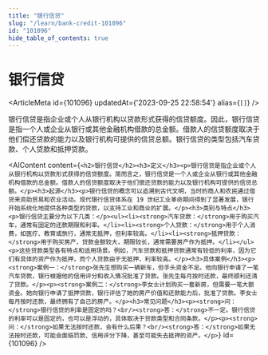 ```yaml
---
title: "银行信贷"
slug: "/learn/bank-credit-101096"
id: "101096"
hide_table_of_contents: true
---
```



# 银行信贷

<ArticleMeta id={101096} updatedAt={'2023-09-25 22:58:54'} alias={`[]`} />
<div className='border-solid border-b border-t-0 my-4 border-[var(--ifm-color-gray-300)]' />

银行信贷是指企业或个人从银行机构以贷款形式获得的信贷额度。因此，银行信贷是指一个人或企业从银行或其他金融机构借款的总金额。借款人的信贷额度取决于他们偿还贷款的能力以及银行机构可提供的信贷总额。银行信贷的类型包括汽车贷款、个人贷款和抵押贷款。

<AIContent content={`<h2>银行信贷</h2><h3>定义</h3><p>银行信贷是指企业或个人从银行机构以贷款形式获得的信贷额度。简而言之，银行信贷是一个人或企业从银行或其他金融机构借款的总金额。借款人的信贷额度取决于他们偿还贷款的能力以及银行机构可提供的信贷总额。</p><h3>起源</h3><p>银行信贷的概念可以追溯到古代文明，当时的商人和农民通过借贷来资助贸易和农业活动。现代银行信贷体系在 19 世纪工业革命期间得到了显著发展，银行开始系统化地提供各种类型的贷款，以支持工业和商业的扩展。</p><h3>类别与特点</h3><p>银行信贷主要分为以下几类：</p><ul><li><strong>汽车贷款：</strong>用于购买汽车，通常有固定的还款期限和利率。</li><li><strong>个人贷款：</strong>用于个人消费，如医疗、教育或旅行，通常无抵押，但利率较高。</li><li><strong>抵押贷款：</strong>用于购买房产，贷款金额较大，期限较长，通常需要房产作为抵押。</li></ul><p>这些贷款类型各有特点和适用场景。例如，汽车贷款和抵押贷款通常有较低的利率，因为它们有具体的资产作为抵押，而个人贷款由于无抵押，利率较高。</p><h3>具体案例</h3><p><strong>案例一：</strong>张先生想购买一辆新车，但手头资金不足。他向银行申请了一笔汽车贷款，银行根据他的信用评分和收入情况批准了贷款。张先生每月按时还款，最终顺利还清了贷款。</p><p><strong>案例二：</strong>李女士计划购买一套新房，但需要一笔大额资金。她向银行申请了抵押贷款，银行评估了她的房产价值和还款能力后，批准了贷款。李女士每月按时还款，最终拥有了自己的房产。</p><h3>常见问题</h3><p><strong>问：</strong>银行信贷的利率是固定的吗？<br/><strong>答：</strong>不一定。银行信贷的利率可以是固定的，也可以是浮动的，具体取决于贷款类型和合同条款。</p><p><strong>问：</strong>如果无法按时还款，会有什么后果？<br/><strong>答：</strong>如果无法按时还款，可能会面临罚款、信用评分下降，甚至可能失去抵押的资产。</p>`} id={101096} />
